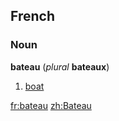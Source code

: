 ==French==
===Noun===
'''bateau''' (''plural'' '''bateaux''')

#[[boat]]

[[fr:bateau]]
[[zh:Bateau]]